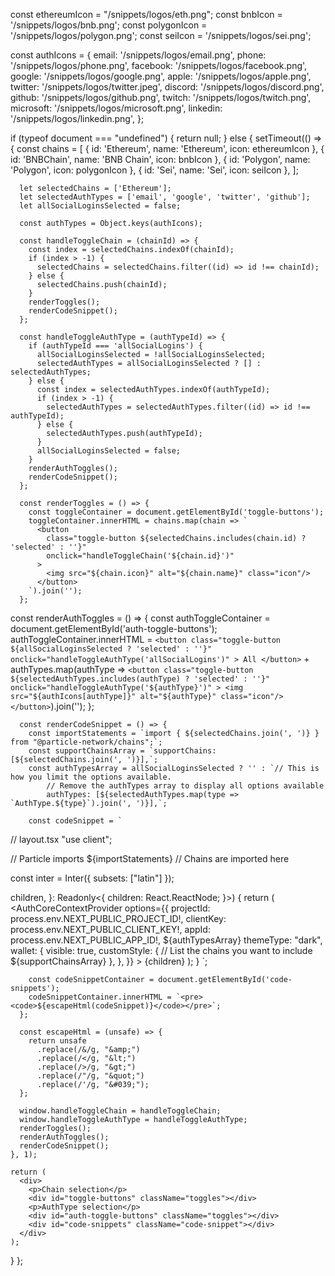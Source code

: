   const ethereumIcon = "/snippets/logos/eth.png";
  const bnbIcon = '/snippets/logos/bnb.png';
  const polygonIcon = '/snippets/logos/polygon.png';
  const seiIcon = '/snippets/logos/sei.png';

  const authIcons = {
    email: '/snippets/logos/email.png',
    phone: '/snippets/logos/phone.png',
    facebook: '/snippets/logos/facebook.png',
    google: '/snippets/logos/google.png',
    apple: '/snippets/logos/apple.png',
    twitter: '/snippets/logos/twitter.jpeg',
    discord: '/snippets/logos/discord.png',
    github: '/snippets/logos/github.png',
    twitch: '/snippets/logos/twitch.png',
    microsoft: '/snippets/logos/microsoft.png',
    linkedin: '/snippets/logos/linkedin.png',
  };
  
  if (typeof document === "undefined") {
    return null;
  } else {
    setTimeout(() => {
      const chains = [
        { id: 'Ethereum', name: 'Ethereum', icon: ethereumIcon },
        { id: 'BNBChain', name: 'BNB Chain', icon: bnbIcon },
        { id: 'Polygon', name: 'Polygon', icon: polygonIcon },
        { id: 'Sei', name: 'Sei', icon: seiIcon },
      ];

      let selectedChains = ['Ethereum'];
      let selectedAuthTypes = ['email', 'google', 'twitter', 'github'];
      let allSocialLoginsSelected = false;

      const authTypes = Object.keys(authIcons);

      const handleToggleChain = (chainId) => {
        const index = selectedChains.indexOf(chainId);
        if (index > -1) {
          selectedChains = selectedChains.filter((id) => id !== chainId);
        } else {
          selectedChains.push(chainId);
        }
        renderToggles();
        renderCodeSnippet();
      };

      const handleToggleAuthType = (authTypeId) => {
        if (authTypeId === 'allSocialLogins') {
          allSocialLoginsSelected = !allSocialLoginsSelected;
          selectedAuthTypes = allSocialLoginsSelected ? [] : selectedAuthTypes;
        } else {
          const index = selectedAuthTypes.indexOf(authTypeId);
          if (index > -1) {
            selectedAuthTypes = selectedAuthTypes.filter((id) => id !== authTypeId);
          } else {
            selectedAuthTypes.push(authTypeId);
          }
          allSocialLoginsSelected = false;
        }
        renderAuthToggles();
        renderCodeSnippet();
      };

      const renderToggles = () => {
        const toggleContainer = document.getElementById('toggle-buttons');
        toggleContainer.innerHTML = chains.map(chain => `
          <button
            class="toggle-button ${selectedChains.includes(chain.id) ? 'selected' : ''}"
            onclick="handleToggleChain('${chain.id}')"
          >
            <img src="${chain.icon}" alt="${chain.name}" class="icon"/>
          </button>
        `).join('');
      };

const renderAuthToggles = () => {
  const authToggleContainer = document.getElementById('auth-toggle-buttons');
  authToggleContainer.innerHTML = `
    <button
      class="toggle-button ${allSocialLoginsSelected ? 'selected' : ''}"
      onclick="handleToggleAuthType('allSocialLogins')"
    >
      All
    </button>
  ` + authTypes.map(authType => `
    <button
      class="toggle-button ${selectedAuthTypes.includes(authType) ? 'selected' : ''}"
      onclick="handleToggleAuthType('${authType}')"
    >
      <img src="${authIcons[authType]}" alt="${authType}" class="icon"/>
    </button>
  `).join('');
};


      const renderCodeSnippet = () => {
        const importStatements = `import { ${selectedChains.join(', ')} } from "@particle-network/chains";`;
        const supportChainsArray = `supportChains: [${selectedChains.join(', ')}],`;
        const authTypesArray = allSocialLoginsSelected ? '' : `// This is how you limit the options available.
            // Remove the authTypes array to display all options available
            authTypes: [${selectedAuthTypes.map(type => `AuthType.${type}`).join(', ')}],`;

        const codeSnippet = `
// layout.tsx
"use client";

// Particle imports
${importStatements} // Chains are imported here

const inter = Inter({ subsets: ["latin"] });

  children,
}: Readonly<{
  children: React.ReactNode;
}>) {
  return (
    <html lang="en">
      <body className={inter.className}>
        <AuthCoreContextProvider
          options={{
            projectId: process.env.NEXT_PUBLIC_PROJECT_ID!,
            clientKey: process.env.NEXT_PUBLIC_CLIENT_KEY!,
            appId: process.env.NEXT_PUBLIC_APP_ID!,
            ${authTypesArray}
            themeType: "dark",
            wallet: {
              visible: true,
              customStyle: {
              // List the chains you want to include
                ${supportChainsArray} 
              },
            },
          }}
        >
          {children}
        </AuthCoreContextProvider>
      </body>
    </html>
  );
}
        `;

        const codeSnippetContainer = document.getElementById('code-snippets');
        codeSnippetContainer.innerHTML = `<pre><code>${escapeHtml(codeSnippet)}</code></pre>`;
      };

      const escapeHtml = (unsafe) => {
        return unsafe
          .replace(/&/g, "&amp;")
          .replace(/</g, "&lt;")
          .replace(/>/g, "&gt;")
          .replace(/"/g, "&quot;")
          .replace(/'/g, "&#039;");
      };

      window.handleToggleChain = handleToggleChain;
      window.handleToggleAuthType = handleToggleAuthType;
      renderToggles();
      renderAuthToggles();
      renderCodeSnippet();
    }, 1);

    return (
      <div>
        <p>Chain selection</p>
        <div id="toggle-buttons" className="toggles"></div>
        <p>AuthType selection</p>
        <div id="auth-toggle-buttons" className="toggles"></div>
        <div id="code-snippets" className="code-snippet"></div>
      </div>
    );
  }
};
